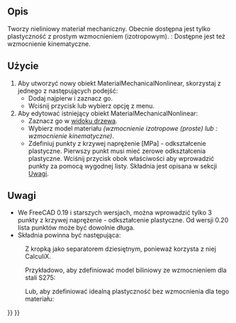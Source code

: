 <languages/>

{{Docnav
|[[FEM_MaterialFluid/pl|Materiał dla płynu]]
|[[FEM_MaterialReinforced/pl|Materiał zbrojony ''(beton)'']]
|[[FEM_Workbench/pl|środowisko pracy MES]]
|IconL=FEM_MaterialFluid.svg
|IconR=FEM_MaterialReinforced.svg
|IconC=Workbench_FEM.svg
}}

{{GuiCommandContainer|
{{GuiCommand/pl
|Name=FEM MaterialMechanicalNonlinear
|Name/pl=Nieliniowy materiał mechaniczny
|MenuLocation=Model → Materiały → Nieliniowy materiał mechaniczny
|Workbenches=[[FEM_Workbench/pl|MES]]
|SeeAlso=[[FEM_tutorial/pl|Poradnik MES]]
}}
{{GuiCommandFemInfo/pl
|Solvers=CalculiX
}}
}}

<span id="Description"></span>
==Opis==

Tworzy nieliniowy materiał mechaniczny. Obecnie dostępna jest tylko plastyczność z prostym wzmocnieniem (izotropowym). {{Version/pl|1.0}}: Dostępne jest też wzmocnienie kinematyczne.

<span id="Usage"></span>
==Użycie==

# Aby utworzyć nowy obiekt MaterialMechanicalNonlinear, skorzystaj z jednego z następujących podejść:
#* Dodaj najpierw {{Button|[[Image:FEM_MaterialSolid.svg|16px]] [[FEM_MaterialSolid/pl|Materiał dla bryły]]}} i zaznacz go.
#* Wciśnij przycisk {{Button|[[Image:FEM MaterialMechanicalNonlinear.svg|16px]] '''Nieliniowy materiał mechaniczny'''}} lub wybierz opcję {{MenuCommand|Model → Materiały → [[Image:FEM_MaterialMechanicalNonlinear.svg|16px]] Nieliniowy materiał mechaniczny‏‎}} z menu.
# Aby edytować istniejący obiekt MaterialMechanicalNonlinear:
#* Zaznacz go w [[Tree_view/pl|widoku drzewa]].
#* Wybierz model materiału ''(wzmocnienie izotropowe (proste) lub {{Version/pl|1.0}}: wzmocnienie kinematyczne)''.
#* Zdefiniuj punkty z krzywej naprężenie [MPa] - odkształcenie plastyczne. Pierwszy punkt musi mieć zerowe odkształcenia plastyczne. Wciśnij przycisk {{Button|...}} obok właściwości {{PropertyData|Yield Points}} aby wprowadzić punkty za pomocą wygodnej listy. Składnia jest opisana w sekcji [[#Uwagi|Uwagi]].

<span id="Notes"></span>
==Uwagi==

* We FreeCAD 0.19 i starszych wersjach, można wprowadzić tylko 3 punkty z krzywej naprężenie - odkształcenie plastyczne. Od wersji 0.20 lista punktów może być dowolnie długa.
* Składnia powinna być następująca:

: {{Code|code=
stress_1, 0
stress_2, plastic_strain_2
...
}}

: Z kropką jako separatorem dziesiętnym, ponieważ korzysta z niej CalculiX.

: Przykładowo, aby zdefiniować model biliniowy ze wzmocnieniem dla stali S275:

: {{Code|code=
275, 0
490, 0.2
}}

: Lub, aby zdefiniować idealną plastyczność bez wzmocnienia dla tego materiału:

: {{Code|code=
275, 0
}}


{{Docnav
|[[FEM_MaterialFluid/pl|Materiał dla płynu]]
|[[FEM_MaterialReinforced/pl|Materiał zbrojony (beton)]]
|[[FEM_Workbench/pl|środowisko pracy MES]]
|IconL=FEM_MaterialFluid.svg
|IconR=FEM_MaterialReinforced.svg
|IconC=Workbench_FEM.svg
}}

{{FEM Tools navi{{#translation:}}}}
{{Userdocnavi{{#translation:}}}}